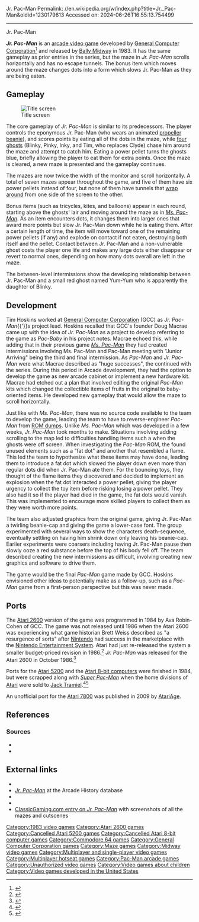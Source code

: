 Jr. Pac-Man
Permalink: //en.wikipedia.org/w/index.php?title=Jr._Pac-Man&oldid=1230179613
Accessed on: 2024-06-26T16:55:13.754499



------
Jr. Pac-Man
{{Short description|1983 video game}}
{{Distinguish|Baby Pac-Man}}
{{More citations needed|date=July 2019}}
{{Infobox video game
| title = Jr. Pac-Man
| developer =  [[General Computer Corporation]]
| publisher = {{vgrelease|NA|[[Midway Games|Bally Midway]]{{sfn|Grannell|p=67}}}}{{vgrelease|[[North America|NA]]/[[Europe|EU]]|[[Namco]]}}{{fact|date=June 2022}}
| image = Jr pac flyer.png
| caption = Arcade flyer
|released = '''Arcade'''{{vgrelease|NA|1983}}'''Atari 2600'''{{vgrelease|NA|October 1986}}'''MS-DOS'''{{vgrelease|NA|1988}}'''C64'''{{vgrelease|NA|1988}}
| genre = [[Maze game|Maze]]
| modes = 1-2 players alternating turns
| arcade system = [[Namco Pac-Man]]
| designer = Tim Hoskins
|series  = ''[[List of Pac-Man video games|Pac-Man]]''
| platforms = [[Arcade video game|Arcade]], [[Atari 2600]], [[Commodore 64]], [[MS-DOS]]
}}

'''''Jr. Pac-Man''''' is an [[arcade video game]] developed by [[General Computer Corporation]]<ref>{{Cite web|url = https://www.fastcompany.com/3067296/the-mit-dropouts-who-created-ms-pac-man-a-35th-anniversary-oral-history|title = The MIT Dropouts Who Created Ms. Pac-Man: A 35th-Anniversary Oral History|date = 3 February 2017|access-date = 12 January 2022|archive-date = 15 June 2018|archive-url = https://web.archive.org/web/20180615004912/https://www.fastcompany.com/3067296/the-mit-dropouts-who-created-ms-pac-man-a-35th-anniversary-oral-history|url-status = live}}</ref> and released by [[Midway Games|Bally Midway]] in 1983. It has the same gameplay as prior entries in the series, but the maze in ''Jr. Pac-Man'' scrolls horizontally and has no escape tunnels. The bonus item which moves around the maze changes dots into a form which slows Jr. Pac-Man as they are being eaten.

==Gameplay==
[[Image:Jrpacman.tim.png|thumb|left|Title screen]]

The core gameplay of ''Jr. Pac-Man'' is similar to its predecessors. The player controls the eponymous Jr. Pac-Man (who wears an animated [[propeller beanie]]), and scores points by eating all of the dots in the maze, while [[Ghosts (Pac-Man)|four ghosts]] (Blinky, Pinky, Inky, and Tim, who replaces Clyde) chase him around the maze and attempt to catch him. Eating a power pellet turns the ghosts blue, briefly allowing the player to eat them for extra points. Once the maze is cleared, a new maze is presented and the gameplay continues.

The mazes are now twice the width of the monitor and scroll horizontally. A total of seven mazes appear throughout the game, and five of them have six power pellets instead of four, but none of them have tunnels that [[wraparound (video games)|wrap around]] from one side of the screen to the other.

Bonus items (such as tricycles, kites, and balloons) appear in each round, starting above the ghosts' lair and moving around the maze as in ''[[Ms. Pac-Man]]''. As an item encounters dots, it changes them into larger ones that award more points but slow Jr. Pac-Man down while he is eating them. After a certain length of time, the item will move toward one of the remaining power pellets (if any) and explode on contact if not eaten, destroying both itself and the pellet. Contact between Jr. Pac-Man and a non-vulnerable ghost costs the player one life and makes any large dots either disappear or revert to normal ones, depending on how many dots overall are left in the maze.

The between-level intermissions show the developing relationship between Jr. Pac-Man and a small red ghost named Yum-Yum who is apparently the daughter of Blinky.

==Development==
Tim Hoskins worked at [[General Computer Corporation]] (GCC) as ''Jr. Pac-Man''{{'}}s project lead. Hoskins recalled that GCC's founder Doug Macrae came up with the idea of ''Jr. Pac-Man'' as a project to develop referring to the game as ''Pac-Baby'' in his project notes. Macrae echoed this, while adding that  in their previous game ''[[Ms. Pac-Man]]'' they had created intermissions involving Ms. Pac-Man and Pac-Man meeting with "Junior Arriving" being the third and final intermission. As ''Pac-Man'' and ''Jr. Pac-Man'' were what Macrae described as "huge successes", the continued with the series.{{sfn|Grannell|p=67}} During this period in Arcade development, they had the option to develop the game as new arcade cabinet or implement a new hardware kit. Macrae had etched out a plan that involved editing the original ''Pac-Man'' kits which changed the collectible items of fruits in the original to baby-oriented items. He developed new gameplay that would allow the maze to scroll horizontally.{{sfn|Grannell|p=67}}

Just like with ''Ms. Pac-Man'', there was no source code available to the team to develop the game, leading the team to have to reverse-engineer ''Pac-Man'' from [[ROM image|ROM dumps]]. Unlike ''Ms. Pac-Man'' which was developed in a few weeks, ''Jr. Pac-Man'' took months to make. Situations involving adding scrolling to the map led to difficulties handling items such a when the ghosts were off screen.{{sfn|Grannell|p=67}} When investigating the ''Pac-Man'' ROM, the found unused elements such as a "fat dot"  and another that resembled a flame. This led the team to hypothesize what these items may have done, leading them to introduce a fat dot which slowed the player down even more than regular dots did when Jr. Pac-Man ate them. For the bouncing toys, they thought of the flame items they discovered and decided to implement an explosion when the fat dot interacted a power pellet, giving the player urgency to collect the toy item before risking losing a power pellet. They also had it so if the player had died in the game, the fat dots would vanish. This was implemented to encourage more skilled players to collect them as they were worth more points.{{sfn|Grannell|p=69}}

The team also adjusted graphics from the original game, giving Jr. Pac-Man a twirling beanie-cap and giving the game a lower-case font.{{sfn|Grannell|p=67-68}} The group experimented with several ways to show the characters death-sequence, eventually settling on having him shrink down only leaving his beanie-cap. Earlier experiments were coarsers including having Jr. Pac-Man pause then slowly ooze a red substance before the top of his body fell off. {{sfn|Grannell|p=68}} The team described creating the new intermissions as difficult, involving creating new graphics and software to drive them.{{sfn|Grannell|p=68}}

The game would be the final ''Pac-Man'' game made by GCC. Hoskins envisioned other ideas to potentially make as a follow-up, such as a ''Pac-Man'' game from a first-person perspective but this was never made. {{sfn|Grannell|p=69}}

==Ports==
The [[Atari 2600]] version of the game was programmed in 1984 by Ava Robin-Cohen of GCC. The game was not released until 1986 when the Atari 2600 was experiencing what game historian Brett Weiss described as "a resurgence of sorts" after [[Nintendo]] had success in the marketplace with the [[Nintendo Entertainment System]].{{sfn|Weiss|2014|p=119}} Atari had just re-released the system a smaller budget-priced revision in 1986.<ref name="Atari50">{{cite video game |title=Atari 50 |developer=[[Digital Eclipse]] |publisher=[[Atari SA|Atari]] |date=November 11, 2022 |platform=Nintendo Switch |quote='''Highs and Lows: The 2600 "Jr."''': In addition to the 7800, Atari also rolled out a smaller, budget-priced revision of the 2600. Retailing for just $49.99, it was a very affordable alternative, and Atari began to put more 2600 games on the shelves.}}</ref> ''Jr. Pac-Man'' was released for the Atari 2600 in October 1986.<ref>{{cite magazine|magazine=[[Computer Entertainer|The Video Game Update]]|date=November 1986|page=14|title=Availability Update}}</ref>

Ports for the [[Atari 5200]] and the [[Atari 8-bit computers]] were finished in 1984, but were scrapped along with ''[[Super Pac-Man]]'' when the home divisions of [[Atari, Inc.|Atari]] were sold to [[Jack Tramiel]].<ref>{{cite web |url=http://www.atariprotos.com/5200/software/jrpacman/jrpacman.htm |title=Jr. Pac-Man (Atari 5200) |last=Reichert |first=Matt |work=AtariProtos.com |access-date=2011-03-05 |archive-date=2011-04-29 |archive-url=https://web.archive.org/web/20110429063422/http://www.atariprotos.com/5200/software/jrpacman/jrpacman.htm |url-status=live }}</ref><ref>{{cite web |url=http://www.atariprotos.com/8bit/software/jrpacman/jrpacman.htm |title=Jr. Pac-Man (Atari 8-bit) |last=Reichert |first=Matt |work=AtariProtos.com |access-date=2011-03-05 |archive-date=2011-07-07 |archive-url=https://web.archive.org/web/20110707182033/http://www.atariprotos.com/8bit/software/jrpacman/jrpacman.htm |url-status=live }}</ref>

An unofficial port for the [[Atari 7800]] was published in 2009 by [[AtariAge]].

==References==
{{reflist}}

===Sources===

* {{cite magazine|title=The Making of: Jr Pac-Man|last=Grannell|first=Craig|magazine=[[Retro Gamer]]|issue=85}}
* {{cite book|title=The 100 Greatest Console Video Games 1977-1987|last=Weiss|first=Brett|year=2014|isbn=978-0-7643-4618-7|publisher=[[Schiffer Publishing]]}}

==External links==
* {{KLOV game|id=8246}}
* [http://www.arcade-history.com/?page=detail&id=1232 ''Jr. Pac-Man''] at the Arcade History database
* {{atarimania|id=18225}}
* {{lemon64 game|id=1389|name=Jr. Pac-Man}}
* [https://web.archive.org/web/20050318015549/http://www.classicgaming.com/pac-man/Pac-Games/JrPacMan/ ClassicGaming.com entry on ''Jr. Pac-Man''] with screenshots of all the mazes and cutscenes

{{Pac-Man series}}
{{Portal bar|Video games|1980s}}

[[Category:1983 video games]]
[[Category:Atari 2600 games]]
[[Category:Cancelled Atari 5200 games]]
[[Category:Cancelled Atari 8-bit computer games]]
[[Category:Commodore 64 games]]
[[Category:General Computer Corporation games]]
[[Category:Maze games]]
[[Category:Midway video games]]
[[Category:Multiplayer and single-player video games]]
[[Category:Multiplayer hotseat games]]
[[Category:Pac-Man arcade games]]
[[Category:Unauthorized video games]]
[[Category:Video games about children]]
[[Category:Video games developed in the United States]]